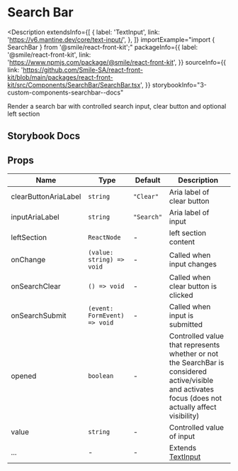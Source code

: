 # Search Bar

<Description
  extendsInfo={[
    {
      label: 'TextInput',
      link: 'https://v6.mantine.dev/core/text-input/',
    },
  ]}
  importExample="import { SearchBar } from '@smile/react-front-kit';"
  packageInfo={{
    label: '@smile/react-front-kit',
    link: 'https://www.npmjs.com/package/@smile/react-front-kit',
  }}
  sourceInfo={{
    link: 'https://github.com/Smile-SA/react-front-kit/blob/main/packages/react-front-kit/src/Components/SearchBar/SearchBar.tsx',
  }}
  storybookInfo="3-custom-components-searchbar--docs"
>
  Render a search bar with controlled search input, clear button and optional
  left section
</Description>

## Storybook Docs

<StorybookEmbed storyId="3-custom-components-searchbar--docs" height="860" />

## Props

| Name                 | Type                         | Default    | Description                                                                                                                                          |
| -------------------- | ---------------------------- | ---------- | ---------------------------------------------------------------------------------------------------------------------------------------------------- |
| clearButtonAriaLabel | `string`                     | `"Clear"`  | Aria label of clear button                                                                                                                           |
| inputAriaLabel       | `string`                     | `"Search"` | Aria label of input                                                                                                                                  |
| leftSection          | `ReactNode`                  | -          | left section content                                                                                                                                 |
| onChange             | `(value: string) => void`    | -          | Called when input changes                                                                                                                            |
| onSearchClear        | `() => void`                 | -          | Called when clear button is clicked                                                                                                                  |
| onSearchSubmit       | `(event: FormEvent) => void` | -          | Called when input is submitted                                                                                                                       |
| opened               | `boolean`                    | -          | Controlled value that represents whether or not the SearchBar is considered active/visible and activates focus (does not actually affect visibility) |
| value                | `string`                     | -          | Controlled value of input                                                                                                                            |
| ...                  | -                            | -          | Extends [TextInput](https://v6.mantine.dev/core/text-input/?t=props)                                                                                 |
